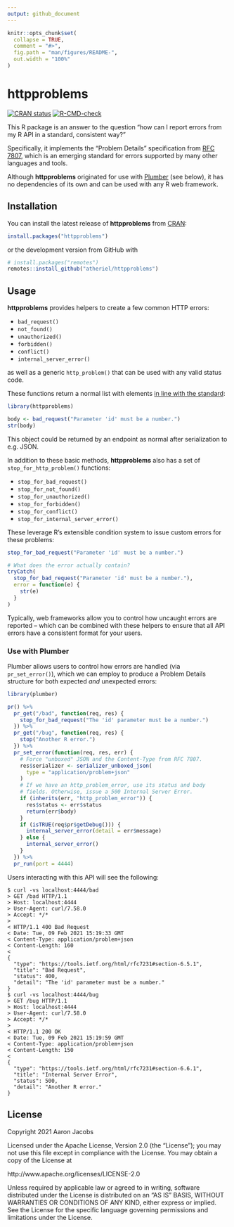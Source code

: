 ```yaml
---
output: github_document
---
```


<!-- README.md is generated from README.Rmd. Please edit that file -->

```r
knitr::opts_chunk$set(
  collapse = TRUE,
  comment = "#>",
  fig.path = "man/figures/README-",
  out.width = "100%"
)
```

# httpproblems

<!-- badges: start -->
[![CRAN status](https://www.r-pkg.org/badges/version/httpproblems)](https://CRAN.R-project.org/package=httpproblems)
[![R-CMD-check](https://github.com/atheriel/httpproblems/workflows/R-CMD-check/badge.svg)](https://github.com/atheriel/httpproblems/actions)
<!-- badges: end -->

This R package is an answer to the question "how can I report errors from my R
API in a standard, consistent way?"

Specifically, it implements the "Problem Details" specification from [RFC
7807](https://tools.ietf.org/html/rfc7807), which is an emerging standard for
errors supported by many other languages and tools.

Although **httpproblems** originated for use with
[Plumber](https://www.rplumber.io) (see below), it has no dependencies of its
own and can be used with any R web framework.

## Installation

You can install the latest release of **httpproblems** from
[CRAN](https://CRAN.R-project.org):

``` r
install.packages("httpproblems")
```

or the development version from GitHub with

```r
# install.packages("remotes")
remotes::install_github("atheriel/httpproblems")
```

## Usage

**httpproblems** provides helpers to create a few common HTTP errors:

* `bad_request()`
* `not_found()`
* `unauthorized()`
* `forbidden()`
* `conflict()`
* `internal_server_error()`

as well as a generic `http_problem()` that can be used with any valid status
code.

These functions return a normal list with elements [in line with the
standard](https://tools.ietf.org/html/rfc7807#section-3.1):

```r
library(httpproblems)

body <- bad_request("Parameter 'id' must be a number.")
str(body)
```

This object could be returned by an endpoint as normal after serialization to
e.g. JSON.

In addition to these basic methods, **httpproblems** also has a set of
`stop_for_http_problem()` functions:

* `stop_for_bad_request()`
* `stop_for_not_found()`
* `stop_for_unauthorized()`
* `stop_for_forbidden()`
* `stop_for_conflict()`
* `stop_for_internal_server_error()`

These leverage R's extensible condition system to issue custom errors for these
problems:

```r
stop_for_bad_request("Parameter 'id' must be a number.")

# What does the error actually contain?
tryCatch(
  stop_for_bad_request("Parameter 'id' must be a number."),
  error = function(e) {
    str(e)
  }
)
```

Typically, web frameworks allow you to control how uncaught errors are reported
-- which can be combined with these helpers to ensure that all API errors have a
consistent format for your users.

### Use with Plumber

Plumber allows users to control how errors are handled (via `pr_set_error()`),
which we can employ to produce a Problem Details structure for both expected
*and* unexpected errors:

```r
library(plumber)

pr() %>%
  pr_get("/bad", function(req, res) {
    stop_for_bad_request("The 'id' parameter must be a number.")
  }) %>%
  pr_get("/bug", function(req, res) {
    stop("Another R error.")
  }) %>%
  pr_set_error(function(req, res, err) {
    # Force "unboxed" JSON and the Content-Type from RFC 7807.
    res$serializer <- serializer_unboxed_json(
      type = "application/problem+json"
    )
    # If we have an http_problem_error, use its status and body
    # fields. Otherwise, issue a 500 Internal Server Error.
    if (inherits(err, "http_problem_error")) {
      res$status <- err$status
      return(err$body)
    }
    if (isTRUE(req$pr$getDebug())) {
      internal_server_error(detail = err$message)
    } else {
      internal_server_error()
    }
  }) %>%
  pr_run(port = 4444)
```

Users interacting with this API will see the following:

```shell
$ curl -vs localhost:4444/bad
> GET /bad HTTP/1.1
> Host: localhost:4444
> User-Agent: curl/7.58.0
> Accept: */*
> 
< HTTP/1.1 400 Bad Request
< Date: Tue, 09 Feb 2021 15:19:33 GMT
< Content-Type: application/problem+json
< Content-Length: 160
< 
{
  "type": "https://tools.ietf.org/html/rfc7231#section-6.5.1",
  "title": "Bad Request",
  "status": 400,
  "detail": "The 'id' parameter must be a number."
}
$ curl -vs localhost:4444/bug
> GET /bug HTTP/1.1
> Host: localhost:4444
> User-Agent: curl/7.58.0
> Accept: */*
> 
< HTTP/1.1 200 OK
< Date: Tue, 09 Feb 2021 15:19:59 GMT
< Content-Type: application/problem+json
< Content-Length: 150
< 
{
  "type": "https://tools.ietf.org/html/rfc7231#section-6.6.1",
  "title": "Internal Server Error",
  "status": 500,
  "detail": "Another R error."
}
```

## License

Copyright 2021 Aaron Jacobs

Licensed under the Apache License, Version 2.0 (the "License");
you may not use this file except in compliance with the License.
You may obtain a copy of the License at

  http://www.apache.org/licenses/LICENSE-2.0

Unless required by applicable law or agreed to in writing, software
distributed under the License is distributed on an "AS IS" BASIS,
WITHOUT WARRANTIES OR CONDITIONS OF ANY KIND, either express or implied.
See the License for the specific language governing permissions and
limitations under the License.
